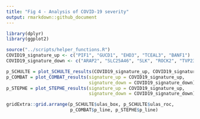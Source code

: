 ```yaml
---
title: "Fig 4 - Analysis of COVID-19 severity"
output: rmarkdown::github_document
---
```


```r
library(dplyr)
library(ggplot2)

source("../scripts/helper_functions.R")
COVID19_signature_up <- c("PIF1", "GUCD1", "EHD3", "TCEAL3", "BANF1")
COVID19_signature_down <- c("ARAP2", "SLC25A46", "SLK", "ROCK2", "TVP23B", "DOCK5")

p_SCHULTE = plot_SCHULTE_results(COVID19_signature_up, COVID19_signature_down)
p_COMBAT = plot_COMBAT_results(signature_up = COVID19_signature_up, 
                               signature_down = COVID19_signature_down)
p_STEPHE = plot_STEPHE_results(signature_up = COVID19_signature_up, 
                               signature_down = COVID19_signature_down)

gridExtra::grid.arrange(p_SCHULTE$ulas_box, p_SCHULTE$ulas_roc,
                        p_COMBAT$p_line, p_STEPHE$p_line)
```


